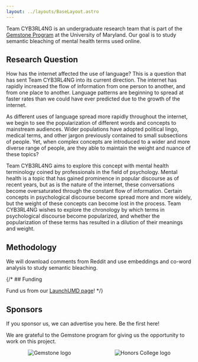 ```yaml
---
layout: ../layouts/BaseLayout.astro
---
```


Team CYB3RL4NG is an undergraduate research team that is part of the [Gemstone Program](https://gemstone.umd.edu/) at the University of Maryland.
Our goal is to study semantic bleaching of mental health terms used online.

## Research Question

How has the internet affected the use of language? This is a question that has sent Team CYB3RL4NG into its current direction. The internet has rapidly increased the flow of information from one person to another, and from one place to another. Language patterns are beginning to spread at faster rates than we could have ever predicted due to the growth of the internet.

As different uses of language spread more rapidly throughout the internet, we begin to see the popularization of different words and concepts to mainstream audiences. Wider populations have adopted political lingo, medical terms, and other jargon previously contained to small subsections of people. Yet, when complex concepts are introduced to a wider and more diverse range of people, are they able to maintain the weight and nuance of these topics?

Team CYB3RL4NG aims to explore this concept with mental health terminology coined by professionals in the field of psychology. Mental health is a topic that has gained prominence in popular discourse as of recent years, but as is the nature of the internet, these conversations become oversaturated through the constant flow of information. Certain concepts in psychological discourse become spread more and more widely, but the weight of these concepts can become lost in the process. Team CYB3RL4NG wishes to explore the chronology by which terms in psychological discourse become popularized, and whether the popularization of these terms has resulted in a dilution of their meanings and weight.

## Methodology

We will download comments from Reddit and use embeddings and co-word analysis to study semantic bleaching.

{/* ## Funding

Fund us from our [LaunchUMD page](https://launch.umd.edu/project/40208)!
*/}

## Sponsors

If you sponsor us, we can advertise you here. Be the first here!

We are grateful to the Gemstone program for giving us the opportunity to work on this project.

<div style="display: flex; width: 100%; align-items: center; justify-content: space-around;">
  <Sponsor name="Gemstone Program" url="https://gemstone.umd.edu/">
    <img loading="lazy" src="/img/gemstone.png" alt="Gemstone logo" />
  </Sponsor>
  <Sponsor name="Honors College" url="https://honors.umd.edu/">
    <img loading="lazy" src="/img/umdhonors.png" alt="Honors College logo" />
  </Sponsor>
</div>
